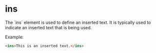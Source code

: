 
# ins
<Separator />
The `ins` element is used to define an inserted text. It is typically used to indicate an inserted text that is being used.

Example:
```html
<ins>This is an inserted text.</ins>
```